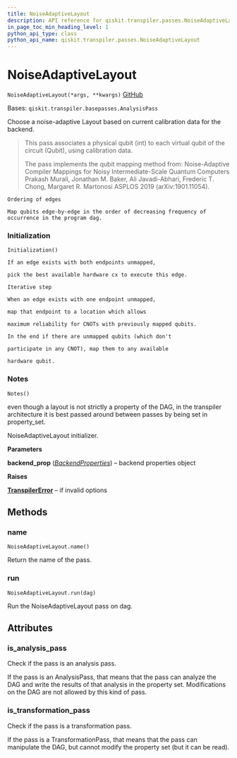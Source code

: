 ```yaml
---
title: NoiseAdaptiveLayout
description: API reference for qiskit.transpiler.passes.NoiseAdaptiveLayout
in_page_toc_min_heading_level: 1
python_api_type: class
python_api_name: qiskit.transpiler.passes.NoiseAdaptiveLayout
---
```


# NoiseAdaptiveLayout

<span id="qiskit.transpiler.passes.NoiseAdaptiveLayout" />

`NoiseAdaptiveLayout(*args, **kwargs)` [GitHub](https://github.com/qiskit/qiskit/tree/stable/0.19/qiskit/transpiler/passes/layout/noise_adaptive_layout.py "view source code")

Bases: `qiskit.transpiler.basepasses.AnalysisPass`

Choose a noise-adaptive Layout based on current calibration data for the backend.

> This pass associates a physical qubit (int) to each virtual qubit of the circuit (Qubit), using calibration data.
>
> The pass implements the qubit mapping method from: Noise-Adaptive Compiler Mappings for Noisy Intermediate-Scale Quantum Computers Prakash Murali, Jonathan M. Baker, Ali Javadi-Abhari, Frederic T. Chong, Margaret R. Martonosi ASPLOS 2019 (arXiv:1901.11054).

`Ordering of edges`

`Map qubits edge-by-edge in the order of decreasing frequency of occurrence in the program dag.`

### Initialization

<span id="qiskit.transpiler.passes.NoiseAdaptiveLayout.Initialization" />

`Initialization()`

`If an edge exists with both endpoints unmapped,`

`pick the best available hardware cx to execute this edge.`

`Iterative step`

`When an edge exists with one endpoint unmapped,`

`map that endpoint to a location which allows`

`maximum reliability for CNOTs with previously mapped qubits.`

`In the end if there are unmapped qubits (which don't`

`participate in any CNOT), map them to any available`

`hardware qubit.`

### Notes

<span id="qiskit.transpiler.passes.NoiseAdaptiveLayout.Notes" />

`Notes()`

even though a layout is not strictly a property of the DAG, in the transpiler architecture it is best passed around between passes by being set in property\_set.

NoiseAdaptiveLayout initializer.

**Parameters**

**backend\_prop** ([*BackendProperties*](qiskit.providers.models.BackendProperties "qiskit.providers.models.BackendProperties")) – backend properties object

**Raises**

[**TranspilerError**](qiskit.transpiler.TranspilerError "qiskit.transpiler.TranspilerError") – if invalid options

## Methods

### name

<span id="qiskit.transpiler.passes.NoiseAdaptiveLayout.name" />

`NoiseAdaptiveLayout.name()`

Return the name of the pass.

### run

<span id="qiskit.transpiler.passes.NoiseAdaptiveLayout.run" />

`NoiseAdaptiveLayout.run(dag)`

Run the NoiseAdaptiveLayout pass on dag.

## Attributes

<span id="qiskit.transpiler.passes.NoiseAdaptiveLayout.is_analysis_pass" />

### is\_analysis\_pass

Check if the pass is an analysis pass.

If the pass is an AnalysisPass, that means that the pass can analyze the DAG and write the results of that analysis in the property set. Modifications on the DAG are not allowed by this kind of pass.

<span id="qiskit.transpiler.passes.NoiseAdaptiveLayout.is_transformation_pass" />

### is\_transformation\_pass

Check if the pass is a transformation pass.

If the pass is a TransformationPass, that means that the pass can manipulate the DAG, but cannot modify the property set (but it can be read).

